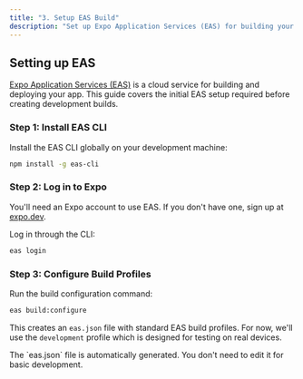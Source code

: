 ```yaml
---
title: "3. Setup EAS Build"
description: "Set up Expo Application Services (EAS) for building your app"
---
```


## Setting up EAS

[Expo Application Services (EAS)](https://expo.dev/eas) is a cloud service for building and deploying your app. This guide covers the initial EAS setup required before creating development builds.

### Step 1: Install EAS CLI

Install the EAS CLI globally on your development machine:

```bash
npm install -g eas-cli
```

### Step 2: Log in to Expo

You'll need an Expo account to use EAS. If you don't have one, sign up at [expo.dev](https://expo.dev/signup).

Log in through the CLI:

```bash
eas login
```

### Step 3: Configure Build Profiles

Run the build configuration command:

```bash
eas build:configure
```

This creates an `eas.json` file with standard EAS build profiles. For now, we'll use the `development` profile which is designed for testing on real devices.

<Tip>
  The `eas.json` file is automatically generated. You don't need to edit it for basic development.
</Tip>

